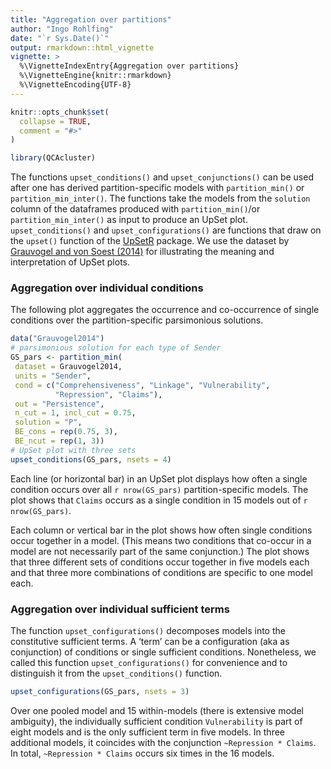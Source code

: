 ```yaml
---
title: "Aggregation over partitions"
author: "Ingo Rohlfing"
date: "`r Sys.Date()`"
output: rmarkdown::html_vignette
vignette: >
  %\VignetteIndexEntry{Aggregation over partitions}
  %\VignetteEngine{knitr::rmarkdown}
  %\VignetteEncoding{UTF-8}
---
```


```r
knitr::opts_chunk$set(
  collapse = TRUE,
  comment = "#>"
)
```

```r
library(QCAcluster)
```

The functions `upset_conditions()` and `upset_conjunctions()` can be used after
one has derived partition-specific models with `partition_min()` or
`partition_min_inter()`. The functions take the models from the `solution` 
column of the dataframes produced with `partition_min()`/or 
`partition_min_inter()` as input to produce an UpSet plot. `upset_conditions()` 
and `upset_configurations()` are functions that draw on the `upset()`
function of the [UpSetR](https://cran.r-project.org/web/packages/UpSetR/) 
package. We use the dataset by 
[Grauvogel and von Soest (2014)](https://doi.org/10.1017/S1755773910000251) 
for illustrating the meaning and interpretation of UpSet plots. 

### Aggregation over individual conditions
The following plot aggregates the occurrence and co-occurrence of single 
conditions over the partition-specific parsimonious solutions.
```r
data("Grauvogel2014")
# parsimonious solution for each type of Sender
GS_pars <- partition_min(
 dataset = Grauvogel2014,
 units = "Sender",
 cond = c("Comprehensiveness", "Linkage", "Vulnerability",
          "Repression", "Claims"),
 out = "Persistence",
 n_cut = 1, incl_cut = 0.75,
 solution = "P",
 BE_cons = rep(0.75, 3),
 BE_ncut = rep(1, 3))
# UpSet plot with three sets
upset_conditions(GS_pars, nsets = 4)
```

Each line (or horizontal bar) in an UpSet plot displays how often a single 
condition occurs over all `r nrow(GS_pars)` partition-specific models. 
The plot shows that `Claims` occurs as a single condition in 15 models out of 
`r nrow(GS_pars)`.

Each column or vertical bar in the plot shows how often single conditions 
occur together in a model. (This means two conditions that co-occur in a model
are not necessarily part of the same conjunction.) The plot shows that three 
different sets of conditions occur together in five models each and that 
three more combinations of conditions are specific to one model each.

### Aggregation over individual sufficient terms
The function `upset_configurations()` decomposes models into the constitutive
sufficient terms. A 'term' can be a configuration (aka as conjunction) of
conditions or single sufficient conditions. Nonetheless, we called this function
`upset_configurations()` for convenience and to distinguish it from the 
`upset_conditions()` function.
```r
upset_configurations(GS_pars, nsets = 3)
```

Over one pooled model and 15 within-models (there is extensive model ambiguity),
the individually sufficient condition `Vulnerability` is part of eight models
and is the only sufficient term in five models. In three additional models,
it coincides with the conjunction `~Repression * Claims`. In total,
`~Repression * Claims` occurs six times in the 16 models.